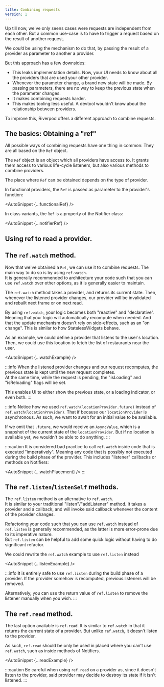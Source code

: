 ```yaml
---
title: Combining requests
version: 1
---
```



Up till now, we've only seens cases were requests are independent from each
other. But a common use-case is to have to trigger a request based on the
result of another request.

We _could_ be using the <Link documentID="essentials/passing_args" /> mechanism to
do that, by passing the result of a provider as parameter to another a provider.

But this approach has a few downsides:

- This leaks implementation details.
  Now, your UI needs to know about all the providers that are used
  your other provider.
- Whenever the parameter change, a brand new state will be made.
  By passing parameters, there are no way to keep the previous state
  when the parameter changes.
- It makes combining requests harder.
- This makes tooling less useful. A devtool wouldn't
  know about the relationship between providers.

To improve this, Riverpod offers a different approach to combine requests.

## The basics: Obtaining a "ref"

All possible ways of combining requests have one thing in common:
They are all based on the `Ref` object.

The `Ref` object is an object which all providers have access to.
It grants them access to various life-cycle listeners, but also
various methods to combine providers.

The place where `Ref` can be obtained depends on the type of provider.

In functional providers, the `Ref` is passed as parameter to the
provider's function:

<AutoSnippet {...functionalRef} />

In class variants, the `Ref` is a property of the Notifier class:

<AutoSnippet {...notifierRef} />

## Using ref to read a provider.

## The `ref.watch` method.

Now that we've obtained a `Ref`, we can use it to combine requests.
The main way to do so is by using `ref.watch`.  
It is generally recommended to architecture your code such that you
can use `ref.watch` over other options, as it is generally easier to maintain.

The `ref.watch` method takes a provider, and returns its current state.
Then, whenever the listened provider changes, our provider will be
invalidated and rebuilt next frame or on next read.

By using `ref.watch`, your logic becomes both "reactive" and "declarative".  
Meaning that your logic will automatically recompute when needed.
And that the update mechanism doesn't rely on side-effects, such as an "on change".
This is similar to how StatelessWidgets behave.

As an example, we could define a provider that listens to the user's location.
Then, we could use this location to fetch the list of restaurants near the user.

<AutoSnippet {...watchExample} />

:::info
When the listened provider changes and our request recomputes, the previous
state is kept until the new request completes.  
At the same time, while the request is pending, the "isLoading" and "isReloading"
flags will be set.

This enables UI to either show the previous state, or a loading indicator,
or even both.
:::

:::info
Notice how we used `ref.watch(locationProvider.future)` instead of `ref.watch(locationProvider)`.
That if because our `locationProvider` is asynchronous. As such, we want to
await for an initial value to be available.

If we omit that `.future`, we would receive an `AsyncValue`, which is a snapshot
of the current state of the `locationProvider`. But if no location is available yet,
we wouldn't be able to do anything.
:::

:::caution
It is considered bad practice to call `ref.watch` inside code that is executed
"imperatively". Meaning any code that is possibly not executed during the build
phase of the provider. This includes "listener" callbacks or methods on Notifiers:

<AutoSnippet {...watchPlacement} />
:::

## The `ref.listen`/`listenSelf` methods.

The `ref.listen` method is an alternative to `ref.watch`.  
It is similar to your traditional "listen"/"addListener" method. It takes a provider
and a callback, and will invoke said callback whenever the content of the provider
changes.

Refactoring your code such that you can use `ref.watch` instead of `ref.listen`
is generally recommended, as the latter is more error-prone due to its imperative nature.  
But `ref.listen` can be helpful to add some quick logic without having to do
significant refactor.

We could rewrite the `ref.watch` example to use `ref.listen` instead

<AutoSnippet {...listenExample} />

:::info
It is entirely safe to use `ref.listen` during the build phase of a provider.
If the provider somehow is recomputed, previous listeners will be removed.

Alternatively, you can use the return value of `ref.listen` to remove the listener
manually when you wish.
:::

## The `ref.read` method.

The last option available is `ref.read`.
It is similar to `ref.watch` in that it returns the current state of a provider.
But unlike `ref.watch`, it doesn't listen to the provider.

As such, `ref.read` should be only be used in placed where you can't use
`ref.watch`, such as inside methods of Notifiers.

<AutoSnippet {...readExample} />

:::caution
Be careful when using `ref.read` on a provider as, since it doesn't listen to the
provider, said provider may decide to destroy its state if it isn't listened.
:::
